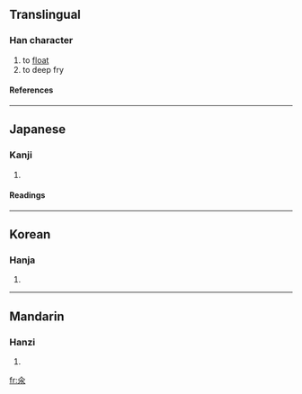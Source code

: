{{see|尿}}

==Translingual==
===Han character===
{{Han char|rn=85|rad=水|as=02|sn=6|four=|canj=人水 (OE), XX人水 (XXOE)}}
# to [[float]]
# to deep fry
====References====
{{Han ref|kx=0603.130|dkj=17100|dj=0997.080|hdz=31547.030|uh=6C3D|ud=27709}}

----
==Japanese==
===Kanji===
{{ja-kanji|grade=|rs=水02}}
# {{defn|Japanese}} 
====Readings====
{{ja-readings|on=[[とん]] (ton)|kun=[[うかべる]] (ukaberu)}}

----
==Korean==
===Hanja===
{{ko-hanja|hangeul=탄|eumhun=|rv=tan|mr=t'an|y=than}}
# {{defn|Korean}}

----
==Mandarin==
===Hanzi===
{{cmn-hanzi|pin=[[tǔn]] ([[tun3]])|wg=t'un<sup>3</sup>}}
# {{defn|Mandarin}}

[[fr:氽]]